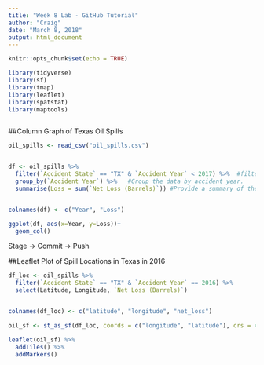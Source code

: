 ```yaml
---
title: "Week 8 Lab - GitHub Tutorial"
author: "Craig"
date: "March 8, 2018"
output: html_document
---
```


```r
knitr::opts_chunk$set(echo = TRUE)
```

```r
library(tidyverse)
library(sf)
library(tmap)
library(leaflet)
library(spatstat)
library(maptools)



```

##Column Graph of Texas Oil Spills

```r

oil_spills <- read_csv("oil_spills.csv")


df <- oil_spills %>% 
  filter(`Accident State` == "TX" & `Accident Year` < 2017) %>%  #filter the data to just be from Texas AND the year is less than 2017
  group_by(`Accident Year`) %>%   #Group the data by accident year.
  summarise(Loss = sum(`Net Loss (Barrels)`)) #Provide a summary of the net loss of barrels per group of years.


colnames(df) <- c("Year", "Loss")

ggplot(df, aes(x=Year, y=Loss))+
  geom_col()
```

Stage -> Commit -> Push

##Leaflet Plot of Spill Locations in Texas in 2016

```r

df_loc <- oil_spills %>% 
  filter(`Accident State` == "TX" & `Accident Year` == 2016) %>% 
  select(Latitude, Longitude, `Net Loss (Barrels)`)


colnames(df_loc) <- c("latitude", "longitude", "net_loss")

oil_sf <- st_as_sf(df_loc, coords = c("longitude", "latitude"), crs = 4326) #convert a dataframe into a simplefeatures spatial data.  identify the long and lat in the datafram and setting the coordinate reference system (crs) to WGS (code is 4326)

leaflet(oil_sf) %>% 
  addTiles() %>% 
  addMarkers()

```

